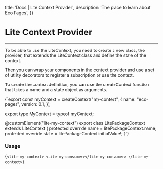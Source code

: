 

  title: 'Docs | Lite Context Provider',
  description: 'The place to learn about Eco Pages',
})

# Lite Context Provider
---

To be able to use the LiteContext, you need to create a new class, the provider, that extends the LiteContext class and define the state of the context.

Then you can wrap your components in the context provider and use a set of utility decorators to register a subscription or use the context.

To create the context definition, you can use the createContext function that takes a name and a state object as arguments.

<CodeBlock lang='typescript'>{`export const myContext = createContext("my-context", {
  name: "eco-pages",
  version: 0.1,
});

export type MyContext = typeof myContext;

@customElement("lite-my-context")
export class LitePackageContext extends LiteContext<MyContext> {
  protected override name = litePackageContext.name;
  protected override state = litePackageContext.initialValue!;
}`}
</CodeBlock>

### Usage

<CodeBlock lang='typescript'>{`<lite-my-context>
  <lite-my-consumer></lite-my-consumer>
</lite-my-context>`}</CodeBlock>